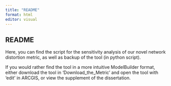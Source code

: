 ```yaml
---
title: "README"
format: html
editor: visual
---
```


## README

Here, you can find the script for the sensitivity analysis of our novel network distortion metric, as well as backup of the tool (in python script).

If you would rather find the tool in a more intuitive ModelBuilder format, either download the tool in 'Download_the_Metric' and open the tool with 'edit' in ARCGIS, or view the supplement of the dissertation.
